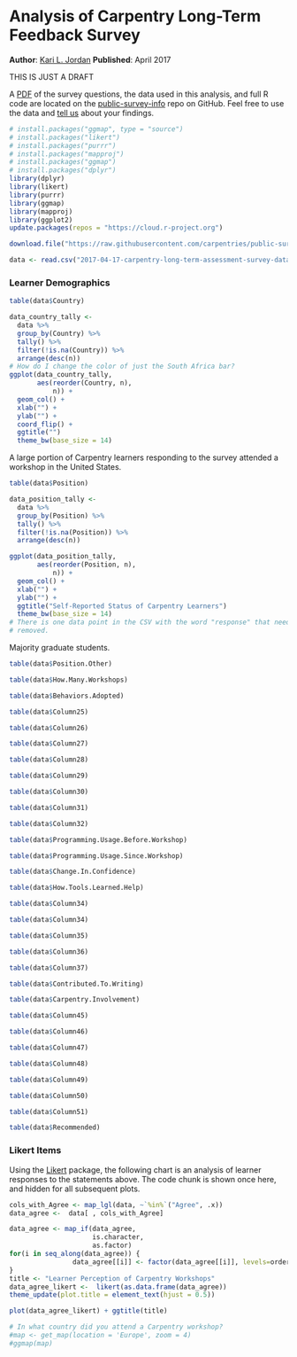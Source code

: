 # Analysis of Carpentry Long-Term Feedback Survey
__Author__: [Kari L. Jordan](https://github.com/kariljordan)
__Published__: April 2017

THIS IS JUST A DRAFT

A [PDF](https://github.com/carpentries/public-survey-info/blob/master/documents/surveys/2017-04-17-carpentry-long-term-feedback-survey.pdf) of the survey questions, the data used in this analysis, and full R code are located on the [public-survey-info](https://github.com/carpentries/public-survey-info) repo on GitHub. Feel free to use the data and [tell us](mailto: kariljordan@carpentries.org) about your findings.

```r
# install.packages("ggmap", type = "source")
# install.packages("likert")
# install.packages("purrr")
# install.packages("mapproj")
# install.packages("ggmap")
# install.packages("dplyr")
library(dplyr)
library(likert)
library(purrr)
library(ggmap)
library(mapproj)
library(ggplot2)
update.packages(repos = "https://cloud.r-project.org")
```
```r
download.file("https://raw.githubusercontent.com/carpentries/public-survey-info/master/data/public_data/2017-04-17-carpentry-long-term-assessment-survey-data-public.csv", "2017-04-17-carpentry-long-term-assessment-survey-data-public.csv")

data <- read.csv("2017-04-17-carpentry-long-term-assessment-survey-data-public.csv", na.strings = "")
```
### Learner Demographics

```r
table(data$Country)
```
```r
data_country_tally <- 
  data %>% 
  group_by(Country) %>% 
  tally() %>% 
  filter(!is.na(Country)) %>% 
  arrange(desc(n))
# How do I change the color of just the South Africa bar?
ggplot(data_country_tally, 
       aes(reorder(Country, n),
           n)) +
  geom_col() +
  xlab("") +
  ylab("") +
  coord_flip() +
  ggtitle("")
  theme_bw(base_size = 14)
```
A large portion of Carpentry learners responding to the survey attended a workshop in the United States.
```r
table(data$Position)
```
```r
data_position_tally <- 
  data %>% 
  group_by(Position) %>% 
  tally() %>% 
  filter(!is.na(Position)) %>% 
  arrange(desc(n))

ggplot(data_position_tally, 
       aes(reorder(Position, n),
           n)) +
  geom_col() +
  xlab("") +
  ylab("") +
  ggtitle("Self-Reported Status of Carpentry Learners")
  theme_bw(base_size = 14)
# There is one data point in the CSV with the word "response" that needs to be
# removed.
```
Majority graduate students.
```r
table(data$Position.Other)
```
```r
table(data$How.Many.Workshops)
```
```r
table(data$Behaviors.Adopted)
```
```r
table(data$Column25)
```
```r
table(data$Column26)
```
```r
table(data$Column27)
```
```r
table(data$Column28)
```
```r
table(data$Column29)
```
```r
table(data$Column30)
```
```r
table(data$Column31)
```
```r
table(data$Column32)
```
```r
table(data$Programming.Usage.Before.Workshop)
```
```r
table(data$Programming.Usage.Since.Workshop)
```
```r
table(data$Change.In.Confidence)
```
```r
table(data$How.Tools.Learned.Help)
```
```r
table(data$Column34)
```
```r
table(data$Column34)
```
```r
table(data$Column35)
```
```r
table(data$Column36)
```
```r
table(data$Column37)
```
```r
table(data$Contributed.To.Writing)
```

```r
table(data$Carpentry.Involvement)
```
```r
table(data$Column45)
```
```r
table(data$Column46)
```
```r
table(data$Column47)
```
```r
table(data$Column48)
```
```r
table(data$Column49)
```
```r
table(data$Column50)
```
```r
table(data$Column51)
```

```r
table(data$Recommended)
```
### Likert Items

Using the [Likert](http://jason.bryer.org/likert/) package, the following chart is an analysis of learner responses to the statements above. The code chunk is shown once here, and hidden for all subsequent plots.

```r
cols_with_Agree <- map_lgl(data, ~`%in%`("Agree", .x))
data_agree <-  data[ , cols_with_Agree]

data_agree <- map_if(data_agree, 
                     is.character, 
                     as.factor)
for(i in seq_along(data_agree)) {
                data_agree[[i]] <- factor(data_agree[[i]], levels=order)
}
title <- "Learner Perception of Carpentry Workshops"
data_agree_likert <-  likert(as.data.frame(data_agree))
theme_update(plot.title = element_text(hjust = 0.5))

plot(data_agree_likert) + ggtitle(title)

```

```r
# In what country did you attend a Carpentry workshop? 
#map <- get_map(location = 'Europe', zoom = 4)
#ggmap(map)
```